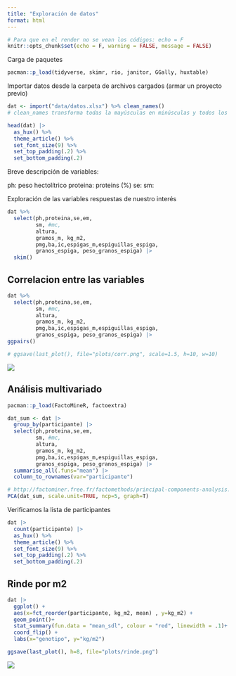 ```yaml
---
title: "Exploración de datos"
format: html
---
```


```r
# Para que en el render no se vean los códigos: echo = F
knitr::opts_chunk$set(echo = F, warning = FALSE, message = FALSE)
```

Carga de paquetes

```r
pacman::p_load(tidyverse, skimr, rio, janitor, GGally, huxtable)
```

Importar datos desde la carpeta de archivos cargados (armar un proyecto previo)

```r
dat <- import("data/datos.xlsx") %>% clean_names()  
# clean_names transforma todas la mayúsculas en minúsculas y todos los espacios en guiones bajos
```

```r
head(dat) |> 
  as_hux() %>% 
  theme_article() %>% 
  set_font_size(9) %>%    
  set_top_padding(.2) %>%
  set_bottom_padding(.2)
```

Breve descripción de variables:

ph: peso hectolítrico proteina: proteins (%) se: sm:

Exploración de las variables respuestas de nuestro interés

```r
dat %>% 
  select(ph,proteina,se,em,
         sm, #mc,
         altura,
         gramos_m, kg_m2,
         pmg,ba,ic,espigas_m,espiguillas_espiga,
         granos_espiga, peso_granos_espiga) |> 
  skim()
```

## Correlacion entre las variables

```r
dat %>% 
  select(ph,proteina,se,em,
         sm, #mc,
         altura,
         gramos_m, kg_m2,
         pmg,ba,ic,espigas_m,espiguillas_espiga,
         granos_espiga, peso_granos_espiga) |> 
ggpairs()

# ggsave(last_plot(), file="plots/corr.png", scale=1.5, h=10, w=10)
```

![](plots/corr.png)

## Análisis multivariado

```r
pacman::p_load(FactoMineR, factoextra)
```

```r
dat_sum <- dat |> 
  group_by(participante) |> 
  select(ph,proteina,se,em,
         sm, #mc,
         altura,
         gramos_m, kg_m2,
         pmg,ba,ic,espigas_m,espiguillas_espiga,
         granos_espiga, peso_granos_espiga) |>
  summarise_all(.funs="mean") |> 
  column_to_rownames(var="participante")
```

```r
# http://factominer.free.fr/factomethods/principal-components-analysis.html
PCA(dat_sum, scale.unit=TRUE, ncp=5, graph=T)
```


Verificamos la lista de participantes

```r
dat |> 
  count(participante) |> 
  as_hux() %>% 
  theme_article() %>% 
  set_font_size(9) %>%    
  set_top_padding(.2) %>%
  set_bottom_padding(.2)
```

## Rinde por m2

```r
dat |> 
  ggplot() + 
  aes(x=fct_reorder(participante, kg_m2, mean) , y=kg_m2) + 
  geom_point()+ 
  stat_summary(fun.data = "mean_sdl", colour = "red", linewidth = .1)+
  coord_flip() + 
  labs(x="genotipo", y="kg/m2")

ggsave(last_plot(), h=8, file="plots/rinde.png")
```

![](plots/rinde.png)


